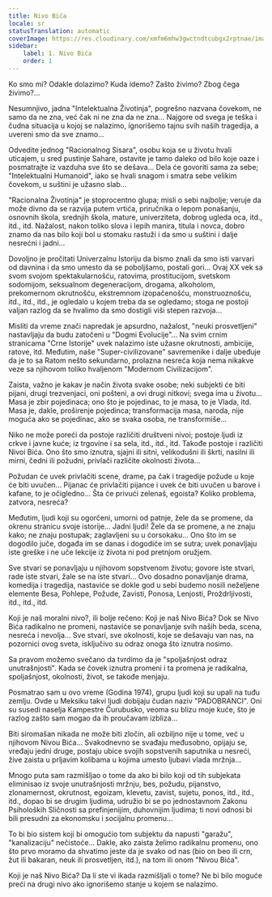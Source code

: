 ```yaml
---
title: Nivo Bića
locale: sr
statusTranslation: automatic
coverImage: https://res.cloudinary.com/xmfm6mhw3gwctndtcubgx2rptnae/image/upload/v1740468922/small_cover_tratado_de_psicologia_revolucionaria_a4c0dca4e0.webp
sidebar:
    label: 1. Nivo Bića
    order: 1
---
```

Ko smo mi? Odakle dolazimo? Kuda idemo? Zašto živimo? Zbog čega živimo?...

Nesumnjivo, jadna "Intelektualna Životinja", pogrešno nazvana čovekom, ne samo da ne zna, već čak ni ne zna da ne zna... Najgore od svega je teška i čudna situacija u kojoj se nalazimo, ignorišemo tajnu svih naših tragedija, a uvereni smo da sve znamo...

Odvedite jednog "Racionalnog Sisara", osobu koja se u životu hvali uticajem, u sred pustinje Sahare, ostavite je tamo daleko od bilo koje oaze i posmatrajte iz vazduha sve što se dešava... Dela će govoriti sama za sebe; "Intelektualni Humanoid", iako se hvali snagom i smatra sebe velikim čovekom, u suštini je užasno slab...

"Racionalna Životinja" je stoprocentno glupa; misli o sebi najbolje; veruje da može divno da se razvija putem vrtića, priručnika o lepom ponašanju, osnovnih škola, srednjih škola, mature, univerziteta, dobrog ugleda oca, itd., itd., itd. Nažalost, nakon toliko slova i lepih manira, titula i novca, dobro znamo da nas bilo koji bol u stomaku rastuži i da smo u suštini i dalje nesrećni i jadni...

Dovoljno je pročitati Univerzalnu Istoriju da bismo znali da smo isti varvari od davnina i da smo umesto da se poboljšamo, postali gori... Ovaj XX vek sa svom svojom spektakularnošću, ratovima, prostitucijom, svetskom sodomijom, seksualnom degeneracijom, drogama, alkoholom, prekomernom okrutnošću, ekstremnom izopačenošću, monstruoznošću, itd., itd., itd., je ogledalo u kojem treba da se ogledamo; stoga ne postoji valjan razlog da se hvalimo da smo dostigli viši stepen razvoja...

Misliti da vreme znači napredak je apsurdno, nažalost, "neuki prosvetljeni" nastavljaju da budu zatočeni u "Dogmi Evolucije"... Na svim crnim stranicama "Crne Istorije" uvek nalazimo iste užasne okrutnosti, ambicije, ratove, itd. Međutim, naše "Super-civilizovane" savremenike i dalje ubeđuje da je to sa Ratom nešto sekundarno, prolazna nesreća koja nema nikakve veze sa njihovom toliko hvaljenom "Modernom Civilizacijom".

Zaista, važno je kakav je način života svake osobe; neki subjekti će biti pijani, drugi trezvenjaci, oni pošteni, a ovi drugi nitkovi; svega ima u životu... Masa je zbir pojedinaca; ono što je pojedinac, to je masa, to je Vlada, itd. Masa je, dakle, proširenje pojedinca; transformacija masa, naroda, nije moguća ako se pojedinac, ako se svaka osoba, ne transformiše...

Niko ne može poreći da postoje različiti društveni nivoi; postoje ljudi iz crkve i javne kuće; iz trgovine i sa sela, itd., itd., itd. Takođe postoje i različiti Nivoi Bića. Ono što smo iznutra, sjajni ili sitni, velikodušni ili škrti, nasilni ili mirni, čedni ili požudni, privlači različite okolnosti života...

Požudan će uvek privlačiti scene, drame, pa čak i tragedije požude u koje će biti uvučen... Pijanac će privlačiti pijance i uvek će biti uvučen u barove i kafane, to je očigledno... Šta će privući zelenaš, egoista? Koliko problema, zatvora, nesreća?

Međutim, ljudi koji su ogorčeni, umorni od patnje, žele da se promene, da okrenu stranicu svoje istorije... Jadni ljudi! Žele da se promene, a ne znaju kako; ne znaju postupak; zaglavljeni su u ćorsokaku... Ono što im se dogodilo juče, događa im se danas i dogodiće im se sutra; uvek ponavljaju iste greške i ne uče lekcije iz života ni pod pretnjom oružjem.

Sve stvari se ponavljaju u njihovom sopstvenom životu; govore iste stvari, rade iste stvari, žale se na iste stvari... Ovo dosadno ponavljanje drama, komedija i tragedija, nastaviće se dokle god u sebi budemo nosili neželjene elemente Besa, Pohlepe, Požude, Zavisti, Ponosa, Lenjosti, Proždrljivosti, itd., itd., itd.

Koji je naš moralni nivo?, ili bolje rečeno: Koji je naš Nivo Bića? Dok se Nivo Bića radikalno ne promeni, nastaviće se ponavljanje svih naših beda, scena, nesreća i nevolja... Sve stvari, sve okolnosti, koje se dešavaju van nas, na pozornici ovog sveta, isključivo su odraz onoga što iznutra nosimo.

Sa pravom možemo svečano da tvrdimo da je "spoljašnjost odraz unutrašnjosti". Kada se čovek iznutra promeni i ta promena je radikalna, spoljašnjost, okolnosti, život, se takođe menjaju.

Posmatrao sam u ovo vreme (Godina 1974), grupu ljudi koji su upali na tuđu zemlju. Ovde u Meksiku takvi ljudi dobijaju čudan naziv "PADOBRANCI". Oni su susedi naselja Kampestre Čurubusko, veoma su blizu moje kuće, što je razlog zašto sam mogao da ih proučavam izbliza...

Biti siromašan nikada ne može biti zločin, ali ozbiljno nije u tome, već u njihovom Nivou Bića... Svakodnevno se svađaju međusobno, opijaju se, vređaju jedni druge, postaju ubice svojih sopstvenih saputnika u nesreći, žive zaista u prljavim kolibama u kojima umesto ljubavi vlada mržnja...

Mnogo puta sam razmišljao o tome da ako bi bilo koji od tih subjekata eliminisao iz svoje unutrašnjosti mržnju, bes, požudu, pijanstvo, zlonamernost, okrutnost, egoizam, klevetu, zavist, sujetu, ponos, itd., itd., itd., dopao bi se drugim ljudima, udružio bi se po jednostavnom Zakonu Psiholoških Sličnosti sa prefinjenijim, duhovnijim ljudima; ti novi odnosi bi bili presudni za ekonomsku i socijalnu promenu...

To bi bio sistem koji bi omogućio tom subjektu da napusti "garažu", "kanalizaciju" nečistoće... Dakle, ako zaista želimo radikalnu promenu, ono što prvo moramo da shvatimo jeste da je svako od nas (bio on beo ili crn, žut ili bakaran, neuk ili prosvetljen, itd.), na tom ili onom "Nivou Bića".

Koji je naš Nivo Bića? Da li ste vi ikada razmišljali o tome? Ne bi bilo moguće preći na drugi nivo ako ignorišemo stanje u kojem se nalazimo.


